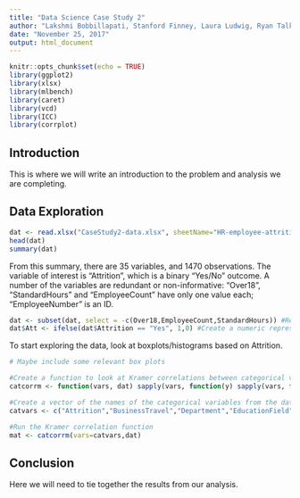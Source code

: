---
title: "Data Science Case Study 2"
author: "Lakshmi Bobbillapati, Stanford Finney, Laura Ludwig, Ryan Talk"
date: "November 25, 2017"
output: html_document
---

```{r setup, include=FALSE}
knitr::opts_chunk$set(echo = TRUE)
library(ggplot2)
library(xlsx)
library(mlbench)
library(caret)
library(vcd)
library(ICC)
library(corrplot)
```

## Introduction

This is where we will write an introduction to the problem and analysis we are completing.

## Data Exploration

```{r gather}
dat <- read.xlsx("CaseStudy2-data.xlsx", sheetName="HR-employee-attrition Data")
head(dat)
summary(dat)
```

From this summary, there are 35 variables, and 1470 observations. The variable of interest is "Attrition", which is a binary "Yes/No" outcome. A number of the variables are redundant or non-informative: "Over18", "StandardHours" and "EmployeeCount" have only one value each; "EmployeeNumber" is an ID. 

```{r clean}
dat <- subset(dat, select = -c(Over18,EmployeeCount,StandardHours)) #Remove the columns that do not give any useful information.
dat$Att <- ifelse(dat$Attrition == "Yes", 1,0) #Create a numeric representation of Attrition (1=Yes, 0=No)


```

To start exploring the data, look at boxplots/histograms based on Attrition. 
```{r boxplots}
# Maybe include some relevant box plots
```

```{r correlations}

#Create a function to look at Kramer correlations between categorical variables
catcorrm <- function(vars, dat) sapply(vars, function(y) sapply(vars, function(x) assocstats(table(dat[,x], dat[,y]))$cramer))

#Create a vector of the names of the categorical variables from the data set
catvars <- c("Attrition","BusinessTravel","Department","EducationField","Gender","JobRole","MaritalStatus","OverTime","EnvironmentSatisfaction","JobInvolvement","JobLevel","JobSatisfaction","PerformanceRating","RelationshipSatisfaction","StockOptionLevel","WorkLifeBalance","NumCompaniesWorked")

#Run the Kramer correlation function
mat <- catcorrm(vars=catvars,dat)

```

## Conclusion
Here we will need to tie together the results from our analysis.


